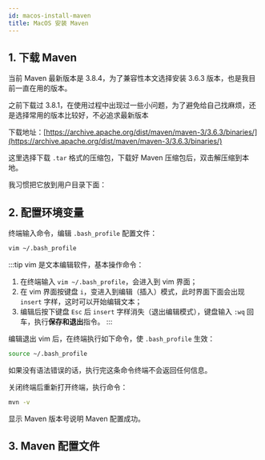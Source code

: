```yaml
---
id: macos-install-maven
title: MacOS 安装 Maven
---
```


## 1. 下载 Maven

当前 Maven 最新版本是 3.8.4，为了兼容性本文选择安装 3.6.3 版本，也是我目前一直在用的版本。

之前下载过 3.8.1，在使用过程中出现过一些小问题，为了避免给自己找麻烦，还是选择常用的版本比较好，不必追求最新版本

下载地址：[https://archive.apache.org/dist/maven/maven-3/3.6.3/binaries/](https://archive.apache.org/dist/maven/maven-3/3.6.3/binaries/)

<ImgBox src="https://images.shiguangping.com//imgs/20220118125801.png" width="100%" />

这里选择下载 `.tar` 格式的压缩包，下载好 Maven 压缩包后，双击解压缩到本地。

<ImgBox src="https://images.shiguangping.com//imgs/20220118130035.png" width="100%" />

我习惯把它放到用户目录下面：

<ImgBox src="https://images.shiguangping.com//imgs/20220118130354.png" width="100%" />

## 2. 配置环境变量

终端输入命令，编辑 `.bash_profile` 配置文件：

```bash
vim ~/.bash_profile
```

<ImgBox src="https://images.shiguangping.com//imgs/20220118130928.png" />

:::tip
vim 是文本编辑软件，基本操作命令：
1. 在终端输入 `vim ~/.bash_profile`，会进入到 vim 界面；
2. 在 vim 界面按键盘 `i`，变进入到编辑（插入）模式，此时界面下面会出现 `insert` 字样，这时可以开始编辑文本；
3. 编辑后按下键盘 `Esc` 后 `insert` 字样消失（退出编辑模式），键盘输入 `:wq` 回车，执行**保存和退出**指令。
:::

编辑退出 vim 后，在终端执行如下命令，使 `.bash_profile` 生效：

```bash
source ~/.bash_profile
```

如果没有语法错误的话，执行完这条命令终端不会返回任何信息。

关闭终端后重新打开终端，执行命令：

```bash
mvn -v
```

显示 Maven 版本号说明 Maven 配置成功。

<ImgBox src="https://images.shiguangping.com//imgs/20220118131311.png" />

## 3. Maven 配置文件

<ImgBox src="https://images.shiguangping.com//imgs/20220118131538.png" />